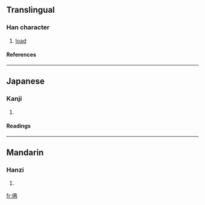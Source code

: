 ==Translingual==
===Han character===
{{Han char|rn=9|rad=人|as=06|sn=8|four=|canj=人一土月 (OMGB)}}
# [[load]]
====References====
{{Han ref|kx=0102.291|dkj=00629|hdz=10145.021|uh=4FA2|ud=20386}}
----
==Japanese==
===Kanji===
{{ja-kanji|grade=|rs=人06}}
# {{defn|Japanese}} 
====Readings====
{{ja-readings|on=[[ぶ]] (bu)|kun=}}
----
==Mandarin==
===Hanzi===
{{cmn-hanzi|pin=[[zài]] ([[zai4]])|wg=tsai<sup>4</sup>}}
# {{defn|Mandarin}}

[[fr:侢]]